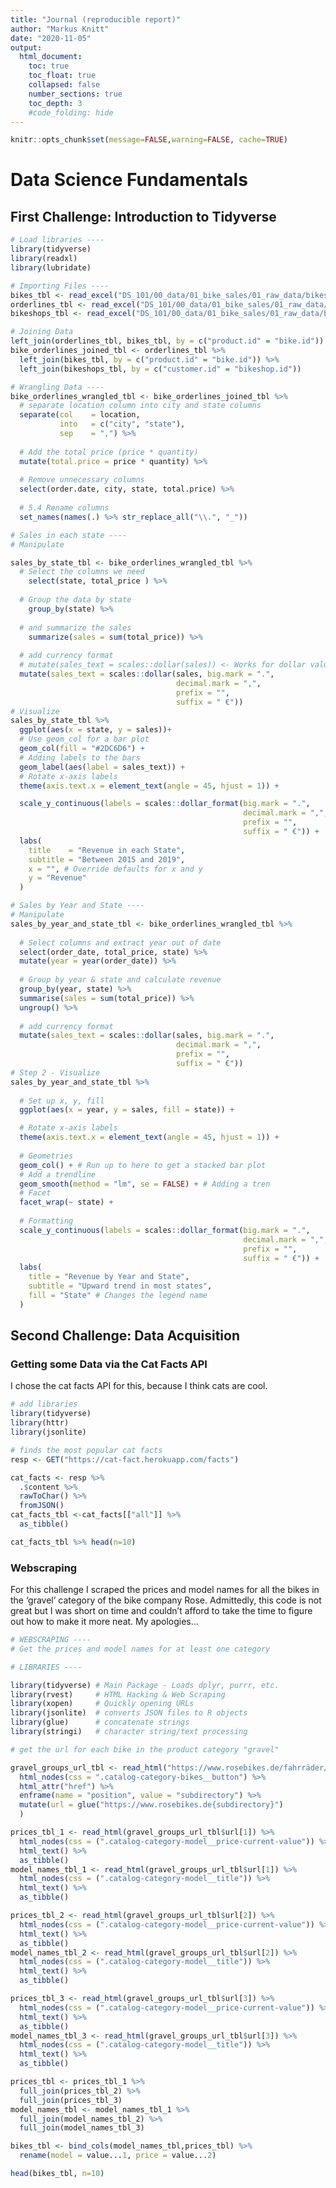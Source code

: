 ```yaml
---
title: "Journal (reproducible report)"
author: "Markus Knitt"
date: "2020-11-05"
output:
  html_document:
    toc: true
    toc_float: true
    collapsed: false
    number_sections: true
    toc_depth: 3
    #code_folding: hide
---
```


```r
knitr::opts_chunk$set(message=FALSE,warning=FALSE, cache=TRUE)
```
# Data Science Fundamentals 
## First Challenge: Introduction to Tidyverse
```r
# Load libraries ----
library(tidyverse)
library(readxl)
library(lubridate)

# Importing Files ----
bikes_tbl <- read_excel("DS_101/00_data/01_bike_sales/01_raw_data/bikes.xlsx")
orderlines_tbl <- read_excel("DS_101/00_data/01_bike_sales/01_raw_data/orderlines.xlsx")
bikeshops_tbl <- read_excel("DS_101/00_data/01_bike_sales/01_raw_data/bikeshops.xlsx") 

# Joining Data
left_join(orderlines_tbl, bikes_tbl, by = c("product.id" = "bike.id"))
bike_orderlines_joined_tbl <- orderlines_tbl %>%
  left_join(bikes_tbl, by = c("product.id" = "bike.id")) %>%
  left_join(bikeshops_tbl, by = c("customer.id" = "bikeshop.id"))

# Wrangling Data ----
bike_orderlines_wrangled_tbl <- bike_orderlines_joined_tbl %>%
  # separate location column into city and state columns
  separate(col    = location,
           into   = c("city", "state"),
           sep    = ",") %>%
  
  # Add the total price (price * quantity) 
  mutate(total.price = price * quantity) %>%
  
  # Remove unnecessary columns
  select(order.date, city, state, total.price) %>%
  
  # 5.4 Rename columns
  set_names(names(.) %>% str_replace_all("\\.", "_"))

# Sales in each state ----
# Manipulate 

sales_by_state_tbl <- bike_orderlines_wrangled_tbl %>% 
  # Select the columns we need
    select(state, total_price ) %>%
 
  # Group the data by state 
    group_by(state) %>%
  
  # and summarize the sales
    summarize(sales = sum(total_price)) %>%
  
  # add currency format
  # mutate(sales_text = scales::dollar(sales)) <- Works for dollar values
  mutate(sales_text = scales::dollar(sales, big.mark = ".", 
                                     decimal.mark = ",", 
                                     prefix = "", 
                                     suffix = " €"))
# Visualize 
sales_by_state_tbl %>% 
  ggplot(aes(x = state, y = sales))+
  # Use geom_col for a bar plot
  geom_col(fill = "#2DC6D6") +
  # Adding labels to the bars
  geom_label(aes(label = sales_text)) +
  # Rotate x-axis labels
  theme(axis.text.x = element_text(angle = 45, hjust = 1)) + 

  scale_y_continuous(labels = scales::dollar_format(big.mark = ".", 
                                                    decimal.mark = ",", 
                                                    prefix = "", 
                                                    suffix = " €")) +
  labs(
    title    = "Revenue in each State",
    subtitle = "Between 2015 and 2019",
    x = "", # Override defaults for x and y
    y = "Revenue"
  )

# Sales by Year and State ----
# Manipulate
sales_by_year_and_state_tbl <- bike_orderlines_wrangled_tbl %>%
  
  # Select columns and extract year out of date
  select(order_date, total_price, state) %>%
  mutate(year = year(order_date)) %>%
  
  # Group by year & state and calculate revenue 
  group_by(year, state) %>%
  summarise(sales = sum(total_price)) %>%
  ungroup() %>%
  
  # add currency format
  mutate(sales_text = scales::dollar(sales, big.mark = ".", 
                                     decimal.mark = ",", 
                                     prefix = "", 
                                     suffix = " €"))
# Step 2 - Visualize
sales_by_year_and_state_tbl %>%
  
  # Set up x, y, fill
  ggplot(aes(x = year, y = sales, fill = state)) +

  # Rotate x-axis labels
  theme(axis.text.x = element_text(angle = 45, hjust = 1)) +  
  
  # Geometries
  geom_col() + # Run up to here to get a stacked bar plot
  # Add a trendline
  geom_smooth(method = "lm", se = FALSE) + # Adding a tren  
  # Facet
  facet_wrap(~ state) +
  
  # Formatting
  scale_y_continuous(labels = scales::dollar_format(big.mark = ".", 
                                                    decimal.mark = ",", 
                                                    prefix = "", 
                                                    suffix = " €")) +
  labs(
    title = "Revenue by Year and State",
    subtitle = "Upward trend in most states",
    fill = "State" # Changes the legend name
  )

```




## Second Challenge: Data Acquisition
### Getting some Data via the Cat Facts API
I chose the cat facts API for this, because I think cats are cool. 
```r
# add libraries
library(tidyverse)
library(httr)
library(jsonlite)

# finds the most popular cat facts         
resp <- GET("https://cat-fact.herokuapp.com/facts")

cat_facts <- resp %>% 
  .$content %>% 
  rawToChar() %>% 
  fromJSON()
cat_facts_tbl <-cat_facts[["all"]] %>%
  as_tibble()

cat_facts_tbl %>% head(n=10)
```
### Webscraping
For this challenge I scraped the prices and model names for all the bikes in the 'gravel' category of the bike company Rose.
Admittedly, this code is not great but I was short on time and couldn't afford to take the time to figure out how to make it more neat. My apologies... 
```r
# WEBSCRAPING ----
# Get the prices and model names for at least one category

# LIBRARIES ----

library(tidyverse) # Main Package - Loads dplyr, purrr, etc.
library(rvest)     # HTML Hacking & Web Scraping
library(xopen)     # Quickly opening URLs
library(jsonlite)  # converts JSON files to R objects
library(glue)      # concatenate strings
library(stringi)   # character string/text processing

# get the url for each bike in the product category "gravel"

gravel_groups_url_tbl <- read_html("https://www.rosebikes.de/fahrräder/gravel") %>%
  html_nodes(css = ".catalog-category-bikes__button") %>%
  html_attr("href") %>%
  enframe(name = "position", value = "subdirectory") %>%
  mutate(url = glue("https://www.rosebikes.de{subdirectory}")
  ) 

prices_tbl_1 <- read_html(gravel_groups_url_tbl$url[1]) %>%    
  html_nodes(css = (".catalog-category-model__price-current-value")) %>%
  html_text() %>%
  as_tibble()
model_names_tbl_1 <- read_html(gravel_groups_url_tbl$url[1]) %>%
  html_nodes(css = (".catalog-category-model__title")) %>%
  html_text() %>%
  as_tibble()

prices_tbl_2 <- read_html(gravel_groups_url_tbl$url[2]) %>%    
  html_nodes(css = (".catalog-category-model__price-current-value")) %>%
  html_text() %>%
  as_tibble()
model_names_tbl_2 <- read_html(gravel_groups_url_tbl$url[2]) %>%
  html_nodes(css = (".catalog-category-model__title")) %>%
  html_text() %>%
  as_tibble()

prices_tbl_3 <- read_html(gravel_groups_url_tbl$url[3]) %>%    
  html_nodes(css = (".catalog-category-model__price-current-value")) %>%
  html_text() %>%
  as_tibble()
model_names_tbl_3 <- read_html(gravel_groups_url_tbl$url[3]) %>%
  html_nodes(css = (".catalog-category-model__title")) %>%
  html_text() %>%
  as_tibble()

prices_tbl <- prices_tbl_1 %>%
  full_join(prices_tbl_2) %>%
  full_join(prices_tbl_3)
model_names_tbl <- model_names_tbl_1 %>%
  full_join(model_names_tbl_2) %>%
  full_join(model_names_tbl_3)

bikes_tbl <- bind_cols(model_names_tbl,prices_tbl) %>%
  rename(model = value...1, price = value...2)

head(bikes_tbl, n=10)
```
